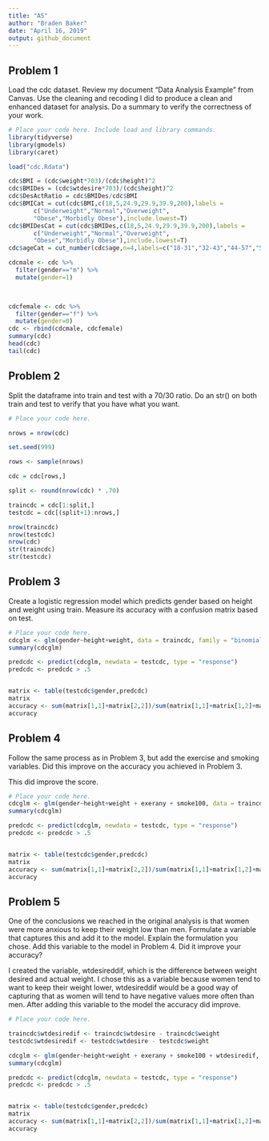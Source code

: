 ```yaml
---
title: "A5"
author: "Braden Baker"
date: "April 16, 2019"
output: github_document
---
```


## Problem 1
Load the cdc dataset.  Review my document "Data Analysis Example" from Canvas.  Use the cleaning and recoding I did to produce a clean and enhanced dataset for analysis. Do a summary to verify the correctness of your work.

```r
# Place your code here. Include load and library commands.
library(tidyverse)
library(gmodels)
library(caret)

load("cdc.Rdata")

cdc$BMI = (cdc$weight*703)/(cdc$height)^2
cdc$BMIDes = (cdc$wtdesire*703)/(cdc$height)^2
cdc$DesActRatio = cdc$BMIDes/cdc$BMI
cdc$BMICat = cut(cdc$BMI,c(18,5,24.9,29.9,39.9,200),labels = 
       c("Underweight","Normal","Overweight",
       "Obese","Morbidly Obese"),include.lowest=T)
cdc$BMIDesCat = cut(cdc$BMIDes,c(18,5,24.9,29.9,39.9,200),labels = 
       c("Underweight","Normal","Overweight",
       "Obese","Morbidly Obese"),include.lowest=T)
cdc$ageCat = cut_number(cdc$age,n=4,labels=c("18-31","32-43","44-57","58-99"))

cdcmale <- cdc %>%
  filter(gender=="m") %>%
  mutate(gender=1)

  

cdcfemale <- cdc %>%
  filter(gender=="f") %>%
  mutate(gender=0)
cdc <- rbind(cdcmale, cdcfemale)
summary(cdc)
head(cdc)
tail(cdc)
```


## Problem 2
Split the dataframe into train and test with a 70/30 ratio.  Do an str() on both train and test to verify that you have what you want.

```r
# Place your code here.

nrows = nrow(cdc)

set.seed(999)

rows <- sample(nrows)

cdc = cdc[rows,]

split <- round(nrow(cdc) * .70)

traincdc = cdc[1:split,]
testcdc = cdc[(split+1):nrows,]

nrow(traincdc)
nrow(testcdc)
nrow(cdc)
str(traincdc)
str(testcdc)
```


## Problem 3
Create a logistic regression model which predicts gender based on height and weight using train. Measure its accuracy with a confusion matrix based on test.

```r
# Place your code here.
cdcglm <- glm(gender~height+weight, data = traincdc, family = "binomial")
summary(cdcglm)

predcdc <- predict(cdcglm, newdata = testcdc, type = "response")
predcdc <- predcdc > .5


matrix <- table(testcdc$gender,predcdc)
matrix
accuracy <- sum(matrix[1,1]+matrix[2,2])/sum(matrix[1,1]+matrix[1,2]+matrix[2,1]+matrix[2,2])
accuracy
```


## Problem 4
Follow the same process as in Problem 3, but add the exercise and smoking variables. Did this improve on the accuracy you achieved in Problem 3.


This did improve the score.

```r
# Place your code here.
cdcglm <- glm(gender~height+weight + exerany + smoke100, data = traincdc, family = "binomial")
summary(cdcglm)

predcdc <- predict(cdcglm, newdata = testcdc, type = "response")
predcdc <- predcdc > .5


matrix <- table(testcdc$gender,predcdc)
matrix
accuracy <- sum(matrix[1,1]+matrix[2,2])/sum(matrix[1,1]+matrix[1,2]+matrix[2,1]+matrix[2,2])
accuracy
```


## Problem 5
One of the conclusions we reached in the original analysis is that women were more anxious to keep their weight low than men.  Formulate a variable that captures this and add it to the model. Explain the formulation you chose. Add this variable to the model in Problem 4. Did it improve your accuracy?


I created the variable, wtdesireddif, which is the difference between weight desired and actual weight. I chose this as a variable because women tend to want to keep their weight lower, wtdesireddif would be a good way of capturing that as women will tend to have negative values more often than men. After adding this variable to the model the accuracy did improve. 

```r
# Place your code here.

traincdc$wtdesiredif <- traincdc$wtdesire - traincdc$weight
testcdc$wtdesiredif <- testcdc$wtdesire - testcdc$weight

cdcglm <- glm(gender~height+weight + exerany + smoke100 + wtdesiredif, data = traincdc, family = "binomial")
summary(cdcglm)

predcdc <- predict(cdcglm, newdata = testcdc, type = "response")
predcdc <- predcdc > .5


matrix <- table(testcdc$gender,predcdc)
matrix
accuracy <- sum(matrix[1,1]+matrix[2,2])/sum(matrix[1,1]+matrix[1,2]+matrix[2,1]+matrix[2,2])
accuracy
```
